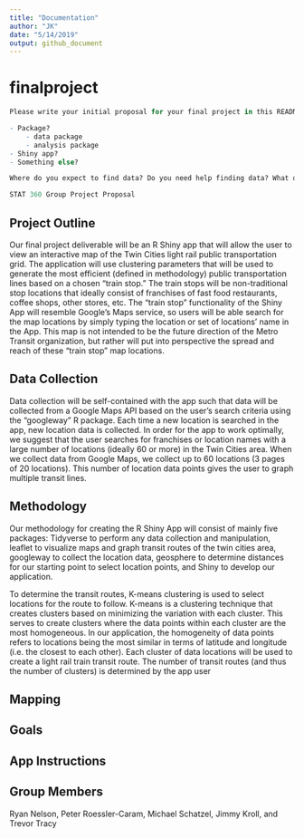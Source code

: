 ```yaml
---
title: "Documentation"
author: "JK"
date: "5/14/2019"
output: github_document
---
```



# finalproject
```r
Please write your initial proposal for your final project in this README document. What type of project is it? 

- Package?
    - data package
    - analysis package
- Shiny app? 
- Something else?

Where do you expect to find data? Do you need help finding data? What question will your project answer or purpose will it solve?

STAT 360 Group Project Proposal
```

## Project Outline

Our final project deliverable will be an R Shiny app that will allow the user to view an interactive map of the Twin Cities light rail public transportation grid. The application will use clustering parameters that will be used to generate the most efficient (defined in methodology) public transportation lines based on a chosen “train stop.” The train stops will be non-traditional stop locations that ideally consist of franchises of fast food restaurants, coffee shops, other stores, etc. The "train stop" functionality of the Shiny App will resemble Google's Maps service, so users will be able search for the map locations by simply typing the location or set of locations' name in the App.  This map is not intended to be the future direction of the Metro Transit organization, but rather will put into perspective the spread and reach of these "train stop" map locations. 


## Data Collection

Data collection will be self-contained with the app such that data will be collected from a Google Maps API based on the user's search criteria using the "googleway" R package. Each time a new location is searched in the app, new location data is collected. In order for the app to work optimally, we suggest that the user searches for franchises or location names with a large number of locations (ideally 60 or more) in the Twin Cities area. When we collect data from Google Maps, we collect up to 60 locations (3 pages of 20 locations). This number of location data points gives the user to graph multiple transit lines. 


## Methodology

Our methodology for creating the R Shiny App will consist of mainly five packages: Tidyverse to perform any data collection and manipulation, leaflet to visualize maps and graph transit routes of the twin cities area, googleway to collect the location data, geosphere to determine distances for our starting point to select location points, and Shiny to develop our application.

To determine the transit routes, K-means clustering is used to select locations for the route to follow. K-means is a clustering technique that creates clusters based on minimizing the variation with each cluster. This serves to create clusters where the data points  within each cluster are the most homogeneous. In our application, the homogeneity of data points refers to locations being the most similar in terms of latitude and longitude (i.e. the closest to each other). Each cluster of data locations will be used to create a light rail train transit route. The number of transit routes (and thus the number of clusters) is determined by the app user


## Mapping







## Goals





## App Instructions




## Group Members

Ryan Nelson, Peter Roessler-Caram, Michael Schatzel, Jimmy Kroll, and Trevor Tracy
